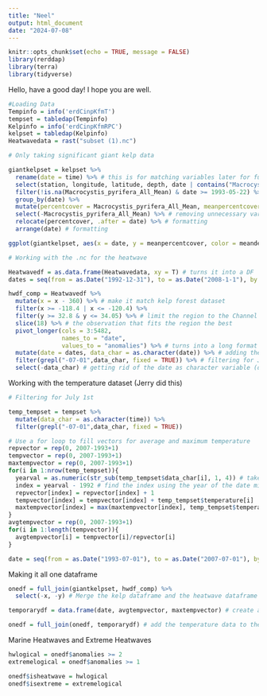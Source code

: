 ```yaml
---
title: "Neel"
output: html_document
date: "2024-07-08"
---
```


```r
knitr::opts_chunk$set(echo = TRUE, message = FALSE)
library(rerddap)
library(terra)
library(tidyverse)
```

Hello, have a good day! I hope you are well.
```r
#Loading Data
Tempinfo = info('erdCinpKfmT')
tempset = tabledap(Tempinfo)
Kelpinfo = info('erdCinpKfmRPC')
kelpset = tabledap(Kelpinfo)
Heatwavedata = rast("subset (1).nc")
```

```r
# Only taking significant giant kelp data

giantkelpset = kelpset %>%
  rename(date = time) %>% # this is for matching variables later for full_join
  select(station, longitude, latitude, depth, date | contains("Macrocystis_pyrifera")) %>% 
  filter(!is.na(Macrocystis_pyrifera_All_Mean) & date >= 1993-05-22) %>% # now we have all the actual values for giant kelp cover within the time frame of the temperature dataset
  group_by(date) %>% 
  mutate(percentcover = Macrocystis_pyrifera_All_Mean, meanpercentcover = mean(percentcover), meandepth = mean(depth)) %>% # make the percent cover easier to type and take the average of it across all locations
  select(-Macrocystis_pyrifera_All_Mean) %>% # removing unnecessary variables 
  relocate(percentcover, .after = date) %>% # formatting
  arrange(date) # formatting

ggplot(giantkelpset, aes(x = date, y = meanpercentcover, color = meandepth)) + geom_point() + geom_line() + geom_smooth(method = "lm") # first look at the data 
```

```r
# Working with the .nc for the heatwave

Heatwavedf = as.data.frame(Heatwavedata, xy = T) # turns it into a DF
dates = seq(from = as.Date("1992-12-31"), to = as.Date("2008-1-1"), by = "day") # creates dates for the dataframe

hwdf_comp = Heatwavedf %>%
  mutate(x = x - 360) %>% # make it match kelp forest dataset
  filter(x >= -118.4 | x <= -120.4) %>% 
  filter(y >= 32.8 & y <= 34.05) %>% # limit the region to the Channel Islands
  slice(18) %>% # the observation that fits the region the best
  pivot_longer(cols = 3:5482,
               names_to = "date",
               values_to = "anomalies") %>% # turns into a long format
  mutate(date = dates, data_char = as.character(date)) %>% # adding the dates to the dataframe
  filter(grepl("-07-01",data_char, fixed = TRUE)) %>% # filtering for July 1st
  select(-data_char) # getting rid of the date as character variable (date as time is still there)
```

Working with the temperature dataset (Jerry did this)
``` r
# Filtering for July 1st

temp_tempset = tempset %>% 
  mutate(data_char = as.character(time)) %>%
  filter(grepl("-07-01",data_char, fixed = TRUE))
```

``` r

# Use a for loop to fill vectors for average and maximum temperature
repvector = rep(0, 2007-1993+1)
tempvector = rep(0, 2007-1993+1)
maxtempvector = rep(0, 2007-1993+1)
for(i in 1:nrow(temp_tempset)){
  yearval = as.numeric(str_sub(temp_tempset$data_char[i], 1, 4)) # take year of date in string form and then convert to number
  index = yearval - 1992 # find the index using the year of the date minus the starting year
  repvector[index] = repvector[index] + 1
  tempvector[index] = tempvector[index] + temp_tempset$temperature[i]
  maxtempvector[index] = max(maxtempvector[index], temp_tempset$temperature[i])
}
avgtempvector = rep(0, 2007-1993+1)
for(i in 1:length(tempvector)){
  avgtempvector[i] = tempvector[i]/repvector[i]
}

date = seq(from = as.Date("1993-07-01"), to = as.Date("2007-07-01"), by = "year") # Create vectors of dates in the project
```
Making it all one dataframe
``` r
onedf = full_join(giantkelpset, hwdf_comp) %>% 
  select(-x, -y) # Merge the kelp dataframe and the heatwave dataframe and get rid of lat/lon for the heatwave df

temporarydf = data.frame(date, avgtempvector, maxtempvector) # create a dataframe out of the temperature and time vectors

onedf = full_join(onedf, temporarydf) # add the temperature data to the one dataframe
```
Marine Heatwaves and Extreme Heatwaves
``` r
hwlogical = onedf$anomalies >= 2
extremelogical = onedf$anomalies >= 1

onedf$isheatwave = hwlogical
onedf$isextreme = extremelogical
```
